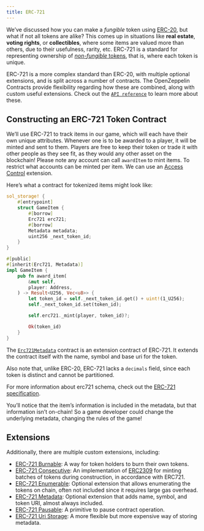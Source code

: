 ```yaml
---
title: ERC-721
---
```


We’ve discussed how you can make a _fungible_ token using [ERC-20](erc20), but what if not all tokens are alike?
This comes up in situations like **real estate**, **voting rights**, or **collectibles**, where some items are valued more than others, due to their usefulness, rarity, etc.
ERC-721 is a standard for representing ownership of [_non-fungible_ tokens](tokens#different-kinds-of-tokens), that is, where each token is unique.

ERC-721 is a more complex standard than ERC-20, with multiple optional extensions, and is split across a number of contracts.
The OpenZeppelin Contracts provide flexibility regarding how these are combined, along with custom useful extensions.
Check out the [`API reference`](https://docs.rs/openzeppelin-stylus/0.1.0/openzeppelin_stylus/token/erc721/struct.Erc721.html) to learn more about these.

## Constructing an ERC-721 Token Contract

We’ll use ERC-721 to track items in our game, which will each have their own unique attributes.
Whenever one is to be awarded to a player, it will be minted and sent to them.
Players are free to keep their token or trade it with other people as they see fit, as they would any other asset on the blockchain!
Please note any account can call `awardItem` to mint items.
To restrict what accounts can be minted per item.
We can use an [Access Control](access-control) extension.

Here’s what a contract for tokenized items might look like:

```rust
sol_storage! {
    #[entrypoint]
    struct GameItem {
        #[borrow]
        Erc721 erc721;
        #[borrow]
        Metadata metadata;
        uint256 _next_token_id;
    }
}

#[public]
#[inherit(Erc721, Metadata)]
impl GameItem {
    pub fn award_item(
        &mut self,
        player: Address,
    ) -> Result<U256, Vec<u8>> {
        let token_id = self._next_token_id.get() + uint!(1_U256);
        self._next_token_id.set(token_id);

        self.erc721._mint(player, token_id)?;

        Ok(token_id)
    }
}
```

The [`Erc721Metadata`](https://docs.rs/openzeppelin-stylus/0.1.0/openzeppelin_stylus/token/erc721/extensions/metadata/struct.Erc721Metadata.html) contract is an extension contract of ERC-721.
It extends the contract itself with the name, symbol and base uri for the token.

Also note that, unlike ERC-20, ERC-721 lacks a `decimals` field, since each token is distinct and cannot be partitioned.

For more information about erc721 schema, check out the [ERC-721 specification](https://eips.ethereum.org/EIPS/eip-721).

<Callout>
You’ll notice that the item’s information is included in the metadata, but that information isn’t on-chain!
So a game developer could change the underlying metadata, changing the rules of the game!
</Callout>

## Extensions

Additionally, there are multiple custom extensions, including:

* [ERC-721 Burnable](erc721-burnable): A way for token holders to burn their own tokens.
* [ERC-721 Consecutive](erc721-consecutive): An implementation of [ERC2309](https://eips.ethereum.org/EIPS/eip-2309) for minting batches of tokens during construction, in accordance with ERC721.
* [ERC-721 Enumerable](erc721-enumerable): Optional extension that allows enumerating the tokens on chain, often not included since it requires large gas overhead.
* [ERC-721 Metadata](erc721-metadata): Optional extension that adds name, symbol, and token URI, almost always included.
* [ERC-721 Pausable](erc721-pausable): A primitive to pause contract operation.
* [ERC-721 Uri Storage](erc721-uri-storage): A more flexible but more expensive way of storing metadata.
